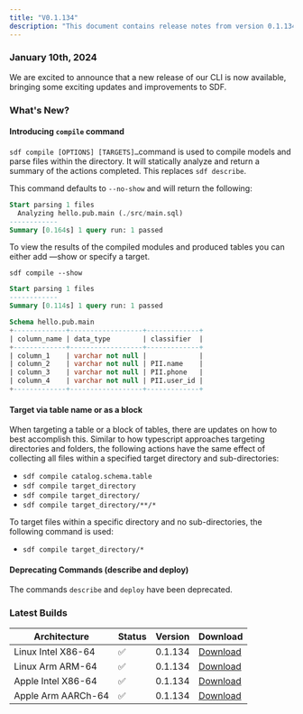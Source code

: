 ```yaml
---
title: "V0.1.134"
description: "This document contains release notes from version 0.1.134 of SDF."
---
```

### January 10th, 2024

We are excited to announce that a new release of our CLI is now available, bringing some exciting updates and improvements to SDF.

### What's New?

#### Introducing `compile` command

`sdf compile [OPTIONS] [TARGETS]…`command is used to compile models and parse files within the directory. It will statically analyze and return a summary of the actions completed. This replaces `sdf describe`.

This command defaults to `--no-show` and will return the following:

```sql
Start parsing 1 files
  Analyzing hello.pub.main (./src/main.sql)
------------
Summary [0.164s] 1 query run: 1 passed
```

To view the results of the compiled modules and produced tables you can either add —show or specify a target.

`sdf compile --show`

```sql
Start parsing 1 files
------------
Summary [0.114s] 1 query run: 1 passed

Schema hello.pub.main
+-------------+------------------+-------------+
| column_name | data_type        | classifier  |
+-------------+------------------+-------------+
| column_1    | varchar not null |             |
| column_2    | varchar not null | PII.name    |
| column_3    | varchar not null | PII.phone   |
| column_4    | varchar not null | PII.user_id |
+-------------+------------------+-------------+
```

#### Target via table name or as a block

When targeting a table or a block of tables, there are updates on how to best accomplish this. Similar to how typescript approaches targeting directories and folders, the following actions have the same effect of collecting all files within a specified target directory and sub-directories:

- `sdf compile catalog.schema.table`
- `sdf compile target_directory`
- `sdf compile target_directory/`
- `sdf compile target_directory/**/*`

To target files within a specific directory and no sub-directories, the following command is used:

- `sdf compile target_directory/*`

#### Deprecating Commands (describe and deploy)

The commands `describe` and `deploy` have been deprecated.

### Latest Builds

| Architecture           | Status | Version | Download |
| ---------------------- | ------ | ------- | -------- |
| Linux Intel X86-64     |   ✅   | 0.1.134  | [Download](https://cdn.sdf.com/releases/download/sdf-v0.1.134-x86_64-unknown-linux-musl.tar.gz) |
| Linux Arm ARM-64       |   ✅   | 0.1.134  | [Download](https://cdn.sdf.com/releases/download/sdf-v0.1.134-arm-unknown-linux-gnueabihf.tar.gz) |
| Apple Intel X86-64     |   ✅   | 0.1.134  | [Download](https://cdn.sdf.com/releases/download/sdf-v0.1.134-x86_64-apple-darwin.tar.gz) |
| Apple Arm AARCh-64     |   ✅   | 0.1.134  | [Download](https://cdn.sdf.com/releases/download/sdf-v0.1.134-aarch64-apple-darwin.tar.gz) |
